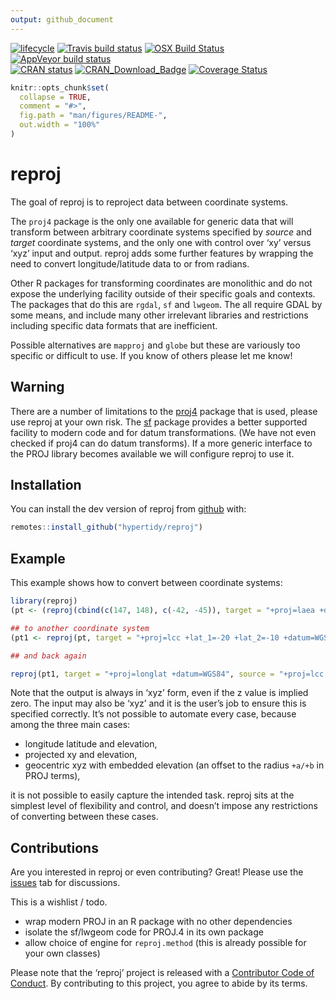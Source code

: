 ```yaml
---
output: github_document
---
```



<!-- README.md is generated from README.Rmd. Please edit that file -->


[![lifecycle](https://img.shields.io/badge/lifecycle-maturing-blue.svg)](https://www.tidyverse.org/lifecycle/#maturing) 
[![Travis build status](https://travis-ci.org/hypertidy/reproj.svg?branch=master)](https://travis-ci.org/hypertidy/reproj)
[![OSX Build Status](http://badges.herokuapp.com/travis/hypertidy/reproj?branch=master&env=BUILD_NAME=osx_release&label=osx)](https://travis-ci.org/hypertidy/reproj)
[![AppVeyor build status](https://ci.appveyor.com/api/projects/status/github/hypertidy/reproj?branch=master&svg=true)](https://ci.appveyor.com/project/mdsumner/reproj)  
[![CRAN status](https://www.r-pkg.org/badges/version/reproj)](https://cran.r-project.org/package=reproj)
[![CRAN\_Download\_Badge](http://cranlogs.r-pkg.org/badges/reproj)](https://cran.r-project.org/package=reproj)
[![Coverage Status](https://img.shields.io/codecov/c/github/hypertidy/reproj/master.svg)](https://codecov.io/github/hypertidy/reproj?branch=master)


```r
knitr::opts_chunk$set(
  collapse = TRUE,
  comment = "#>",
  fig.path = "man/figures/README-",
  out.width = "100%"
)
```
# reproj

The goal of reproj is to reproject data between coordinate systems. 

The `proj4` package is the only one available for generic data that will transform between arbitrary coordinate systems specified by _source_ and _target_ coordinate systems, and the only one with control over 'xy' versus 'xyz' input and output.  reproj adds some further features by wrapping the need to convert longitude/latitude data to or from radians. 

Other R packages for transforming coordinates are monolithic and do not expose the underlying facility outside of their
specific goals and contexts. The packages that do this are `rgdal`, `sf` and `lwgeom`. The all require GDAL by some means, and include many other irrelevant libraries and restrictions including specific data formats that are inefficient. 

Possible alternatives are `mapproj` and `globe` but these are variously too specific or difficult to use. If you know of others please let me know!


## Warning

There are a number of limitations to the [proj4](https://CRAN.r-project.org/package=proj4) package that is used, please use reproj at your own risk. The [sf](https://CRAN.r-project.org/package=sf) package provides a better supported facility to modern code and for datum transformations. (We have not even checked if proj4 can do datum transforms). If a more generic interface to the PROJ library becomes available we will configure reproj to use it. 

## Installation

You can install the dev version of reproj from [github](https://github.com/hypertidy/reproj/) with:

```r
remotes::install_github("hypertidy/reproj")
```

## Example

This example shows how to convert between coordinate systems: 

```r
library(reproj)
(pt <- (reproj(cbind(c(147, 148), c(-42, -45)), target = "+proj=laea +datum=WGS84", source = 4326)))

## to another coordinate system
(pt1 <- reproj(pt, target = "+proj=lcc +lat_1=-20 +lat_2=-10 +datum=WGS84", source = "+proj=laea +datum=WGS84"))

## and back again

reproj(pt1, target = "+proj=longlat +datum=WGS84", source = "+proj=lcc +lat_1=-20 +lat_2=-10 +datum=WGS84")

```

Note that the output is always in 'xyz' form, even if the z value is implied zero. The input may also be 'xyz' and it is the user's job to ensure this is specified correctly. It's not possible to automate every case, because among the three main cases: 

* longitude latitude and elevation,
* projected xy and elevation,
* geocentric xyz with embedded elevation (an offset to the radius `+a/+b` in PROJ terms),

it is not possible to easily capture the intended task. reproj sits at the simplest level of flexibility and control, and doesn't impose any restrictions of converting between these cases. 



## Contributions

Are you interested in reproj or even contributing? Great!  Please use the [issues](https://github.com/hypertidy/reproj/issues) tab for discussions. 


This is a wishlist / todo. 

* wrap modern PROJ in an R package with no other dependencies
* isolate the sf/lwgeom code for PROJ.4 in its own package
* allow choice of engine for `reproj.method` (this is already possible for your own classes)



Please note that the 'reproj' project is released with a [Contributor Code of Conduct](https://hypertidy.github.io/reproj/CODE_OF_CONDUCT.html). By contributing to this project, you agree to abide by its terms.

